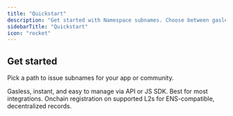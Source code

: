 ```yaml
---
title: "Quickstart"
description: "Get started with Namespace subnames. Choose between gasless offchain or onchain L2 subname registration for your app or community."
sidebarTitle: "Quickstart"
icon: "rocket"
---
```


## Get started

Pick a path to issue subnames for your app or community.

<CardGroup>
  <Card
    title="Offchain Subnames (Recommended)"
    icon="block"
    href="/developer-guide/guide/create-offchain-subnames"
    aria-label="Create Offchain Subnames Guide"
  >
    Gasless, instant, and easy to manage via API or JS SDK. Best for most integrations.
  </Card>
  <Card
    title="L2 Subnames (Onchain)"
    icon="square-code"
    href="/developer-guide/guide/mint-l1-l2-subnames"
    aria-label="Mint L2 Subnames Guide"
  >
    Onchain registration on supported L2s for ENS-compatible, decentralized records.
  </Card>
</CardGroup>
